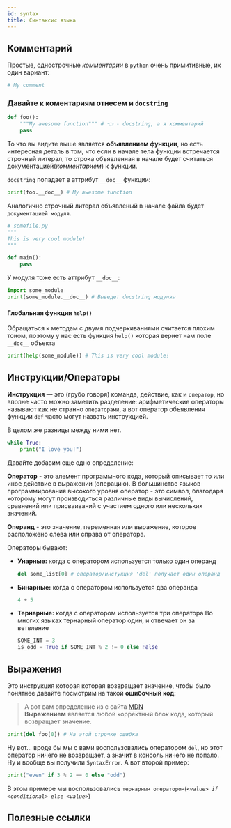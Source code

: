 ```yaml
---
id: syntax
title: Синтаксис языка
---
```



## Комментарий

Простые, однострочные _комментарии_ в `python` очень примитивные, их один вариант:

```python
# My comment
```

### Давайте к коментариям отнесем и `docstring`

```python
def foo():
    """My awesome function""" # 👈 - docstring, а я комментарий
    pass
```

То что вы видите выше является **объявлением функции**, но есть интересная деталь в том, что если в начале тела функции встречается строчный литерал, то строка объявленная в начале будет считаться документацией(_комментарием_) к функции.

`docstring` попадает в аттрибут `__doc__` функции:

```python
print(foo.__doc__) # My awesome function
```

Аналогично строчный литерал объявленый в начале файла будет `документацией модуля`.

```python
# somefile.py
"""
This is very cool module!
"""

def main():
    pass
```

У модуля тоже есть аттрибут `__doc__`:

```python
import some_module
print(some_module.__doc__) # Выведет docstring модуляы
```

#### Глобальная функция `help()`

Обращаться к методам с двумя подчеркиваниями считается плохим тоном, поэтому у нас есть функция `help()` которая вернет нам поле `__doc__` объекта

```python
print(help(some_module)) # This is very cool module!
```

## Инструкции/Операторы

**Инструкция** — это (грубо говоря) команда, действие, как и `оператор`, но вполне часто можно заметить разделение: арифметические операторы называют как не странно `операторами`, а вот оператор объявления функции `def` часто могут назвать инструкцией.

В целом же разницы между ними нет.

```python
while True:
    print("I love you!")
```

Давайте добавим еще одно определение:

**Оператор** - это элемент программного кода, который описывает то или иное действие в выражении (операцию). В большинстве языков программирования высокого уровня оператор - это символ, благодаря которому могут производиться различные виды вычислений, сравнений или присваиваний с участием одного или нескольких значений.

**Операнд** - это значение, переменная или выражение, которое расположено слева или справа от оператора.

Операторы бывают:

- **Унарные:** когда с оператором используется только один операнд
  ```python
  del some_list[0] # оператор/инстукция 'del' получает один операнд
  ```
- **Бинарные:** когда с оператором используется два операнда
  ```python
  4 + 5
  ```
- **Тернарные:** когда с оператором используется три оператора
  Во многих языках тернарный оператор один, и отвечает он за ветвление
  ```python
  SOME_INT = 3
  is_odd = True if SOME_INT % 2 != 0 else False
  ```

## Выражения

Это инструкция которая которая возвращает значение, чтобы было понятнее давайте посмотрим на такой **ошибочный код**:

> А вот вам определение из с сайта [MDN](https://developer.mozilla.org/ru/docs/Web/JavaScript/Guide/Expressions_and_Operators#%D0%92%D1%8B%D1%80%D0%B0%D0%B6%D0%B5%D0%BD%D0%B8%D1%8F)  
> **Выражением** является любой корректный блок кода, который возвращает значение.

```python
print(del foo[0]) # На этой строчке ошибка
```

Ну вот... вроде бы мы с вами воспользовались оператором `del`, но этот оператор ничего не возвращает, а значит в консоль ничего не попало. Ну и вообще вы получили `SyntaxError`. А вот второй пример:

```python
print("even" if 3 % 2 == 0 else "odd")
```

В этом примере мы воспользовались `тернарным оператором`(_`<value> if <conditional> else <value>`_)

## Полезные ссылки

<Link
  title="Python AST Explorer"
  href="https://python-ast-explorer.com/"
  caption="Советую ознакомиться с этим web-приложением и поиграться"
/>
